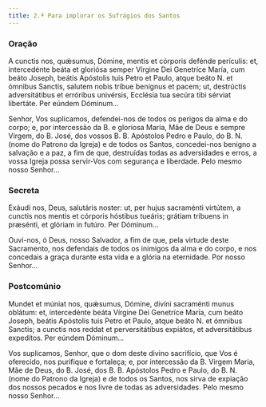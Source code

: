 ```yaml
---
title: 2.ª Para implorar os Sufrágios dos Santos
---
```


### Oração

<div class="side-by-side not-content">

A cunctis nos, quǽsumus, Dómine, mentis et córporis defénde perículis: et,
    intercedénte beáta et gloriósa semper Vírgine Dei Genetríce María, cum beáto
    Joseph, beátis Apóstolis tuis Petro et Paulo, atque beáto
    <span class="text-red-500">N.</span> et ómnibus Sanctis, salutem nobis tríbue
    benígnus et pacem; ut, destrúctis adversitátibus et erróribus univérsis, Ecclésia
    tua secúra tibi sérviat libertáte. Per eúndem Dóminum...

Senhor, Vos suplicamos, defendei-nos de todos os perigos da alma e do corpo;
    e, por intercessão da B. e gloriosa Maria, Mãe de Deus e sempre Virgem, do
    B. José, dos vossos B. B. Apóstolos Pedro e Paulo, do B.
    <span class="text-red-500">N.</span> (nome do Patrono da Igreja) e de todos os
    Santos, concedei-nos benigno a salvação e a paz, a fim de que, destruídas todas
    as adversidades e erros, a vossa Igreja possa servir-Vos com segurança e liberdade.
    Pelo mesmo nosso Senhor...

</div>

### Secreta

<div class="side-by-side not-content">

Exáudi nos, Deus, salutáris noster: ut, per hujus sacraménti virtútem, a
    cunctis nos mentis et córporis hóstibus tueáris; grátiam tríbuens in
    præsénti, et glóriam in futúro. Per Dóminum...

Ouvi-nos, ó Deus, nosso Salvador, a fim de que, pela virtude deste
    Sacramento, nos defendais de todos os inimigos da alma e do corpo, e nos
    concedais a graça durante esta vida e a glória na eternidade. Por nosso
    Senhor...

</div>

### Postcomúnio

<div class="side-by-side not-content">

Mundet et múniat nos, quǽsumus, Dómine, divíni sacraménti munus oblátum: et,
    intercedénte beáta Vírgine Dei Genetríce María, cum beáto Joseph, beátis
    Apóstolis tuis Petro et Paulo, atque beáto
    <span class="text-red-500">N.</span> et ómnibus Sanctis; a cunctis nos reddat
    et perversitátibus expiátos, et adversitátibus expedítos. Per eúndem Dóminum...

Vos suplicamos, Senhor, que o dom deste divino sacrifício, que Vos é
    oferecido, nos purifique e fortaleça; e, por intercessão da B. Virgem Maria,
    Mãe de Deus, do B. José, dos B. B. Apóstolos Pedro e Paulo, do B.
    <span class="text-red-500">N.</span>
    (nome do Patrono da Igreja) e de todos os Santos, nos sirva de expiação dos
    nossos pecados e nos livre de todas as adversidades. Pelo mesmo nosso
    Senhor...

</div>
